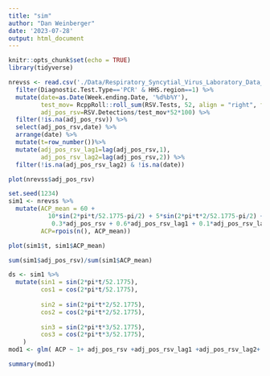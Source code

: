 ```yaml
---
title: "sim"
author: "Dan Weinberger"
date: '2023-07-28'
output: html_document
---
```


```r
knitr::opts_chunk$set(echo = TRUE)
library(tidyverse)
```

```r
nrevss <- read.csv('./Data/Respiratory_Syncytial_Virus_Laboratory_Data__NREVSS_.csv') %>%
  filter(Diagnostic.Test.Type=='PCR' & HHS.region==1) %>%
  mutate(date=as.Date(Week.ending.Date, '%d%b%Y'),
         test_mov= RcppRoll::roll_sum(RSV.Tests, 52, align = "right", fill = NA),
         adj_pos_rsv=RSV.Detections/test_mov*52*100) %>%
  filter(!is.na(adj_pos_rsv)) %>%
  select(adj_pos_rsv,date) %>%
  arrange(date) %>%
  mutate(t=row_number())%>%
  mutate(adj_pos_rsv_lag1=lag(adj_pos_rsv,1),
         adj_pos_rsv_lag2=lag(adj_pos_rsv,2)) %>%
  filter(!is.na(adj_pos_rsv_lag2) & !is.na(date))

plot(nrevss$adj_pos_rsv)
```

```r
set.seed(1234)
sim1 <- nrevss %>%
  mutate(ACP_mean = 60 + 
           10*sin(2*pi*t/52.1775-pi/2) + 5*sin(2*pi*t*2/52.1775-pi/2) +
            0.3*adj_pos_rsv + 0.6*adj_pos_rsv_lag1 + 0.1*adj_pos_rsv_lag2,
         ACP=rpois(n(), ACP_mean))

plot(sim1$t, sim1$ACP_mean)

sum(sim1$adj_pos_rsv)/sum(sim1$ACP_mean)
```


```r

ds <- sim1 %>%
  mutate(sin1 = sin(2*pi*t/52.1775),
         cos1 = cos(2*pi*t/52.1775),
         
         sin2 = sin(2*pi*t*2/52.1775),
         cos2 = cos(2*pi*t*2/52.1775),
         
         sin3 = sin(2*pi*t*3/52.1775),
         cos3 = cos(2*pi*t*3/52.1775),
    )
mod1 <- glm( ACP ~ 1+ adj_pos_rsv +adj_pos_rsv_lag1 +adj_pos_rsv_lag2+ sin1 + cos1 +sin2 +cos2  ,data=ds, family=gaussian(link="identity")) 

summary(mod1)
```

